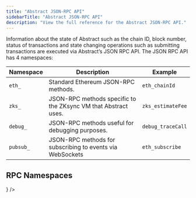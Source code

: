 ```yaml
---
title: "Abstract JSON-RPC API"
sidebarTitle: "Abstract JSON-RPC API"
description: "View the full reference for the Abstract JSON-RPC API."
---
```


Information about the state of Abstract such as the chain ID, block number, status of transactions and state changing operations
such as submitting transactions are executed via Abstract&rsquo;s JSON RPC API.
The JSON RPC API has 4 namespaces:

| Namespace | Description                                                    | Example           |
| --------- | -------------------------------------------------------------- | ----------------- |
| `eth_`    | Standard Ethereum JSON-RPC methods.                            | `eth_chainId`     |
| `zks_`    | JSON-RPC methods specific to the ZKsync VM that Abstract uses. | `zks_estimateFee` |
| `debug_`  | JSON-RPC methods useful for debugging purposes.                | `debug_traceCall` |
| `pubsub_` | JSON-RPC methods for subscribing to events via WebSockets      | `eth_subscribe`   |

## RPC Namespaces

<CardGroup cols={2}>
  <Card
    title="Ethereum JSON-RPC API"
    icon="ethereum"
    href="/api-reference/ethereum-json-rpc-api"
  />
  <Card
    title="ZKsync JSON-RPC API"
    href="/api-reference/zksync-json-rpc-api"
    icon={
      <img
        src="https://raw.githubusercontent.com/Abstract-Foundation/abstract-docs/main/images/abs-green.png"
        alt="Native"
      />
    }
  />
  <Card
    title="Debugging JSON-RPC API"
    icon="ban-bug"
    href="/api-reference/debugging-json-rpc-api"
  />
  <Card
    title="PubSub JSON-RPC API"
    icon="webhook"
    href="/api-reference/pubsub-json-rpc-api"
  />
</CardGroup>
